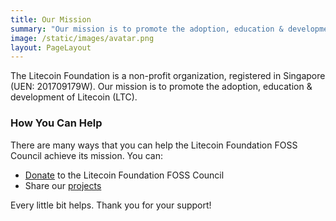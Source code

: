 ```yaml
---
title: Our Mission
summary: "Our mission is to promote the adoption, education & development of Litecoin (LTC)"
image: /static/images/avatar.png
layout: PageLayout
---
```


The Litecoin Foundation is a non-profit organization, registered in Singapore (UEN: 201709179W). 
Our mission is to promote the adoption, education & development of Litecoin (LTC).

### How You Can Help

There are many ways that you can help the Litecoin Foundation FOSS Council achieve its mission. You can:

- [Donate] to the Litecoin Foundation FOSS Council
- Share our [projects]


Every little bit helps. Thank you for your support!

[Donate]: /projects/opensats_operations_budget
[projects]: /projects

